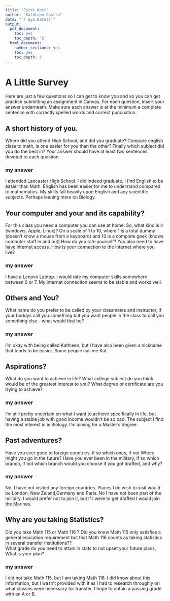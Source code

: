 ```yaml
---
title: "First Knit"
author: "Kathleen Castro"
date: "`r Sys.Date()`"
output:
  pdf_document:
    toc: yes
    toc_depth: '5'
  html_document:
    number_sections: yes
    toc: yes
    toc_depth: 5
---
```


# A Little Survey

Here are just a few questions so I can get to know you and so you can get practice submitting an assignment in Canvas.  For each question, insert your answer underneath. Make sure each answer is at the minimum a complete sentence with correctly spelled words and correct puncuation. 

## A short history of you.  
Where did you attend High School, and did you graduate? Compare english class to math, is one easier for you than the other? Finally which subject did you do the best in? Your answer should have at least two sentences devoted to each question.  
  
### my answer     
I attended Lancaster High School. I did indeed graduate. I find English to be easier than Math. English has been easier for me to understand compared to mathematics. My skills fall heavily upon English and any scientific subjects. Perhaps leaning more on Biology.

     


## Your computer and your and its capability?  
 For this class  you need a computer you can use at home.  So, what kind is it (windows, Apple, Linux)?  On a scale of 1 to 10, where 1 is a total dummy (doesn't know a mouse from a keyboard) and 10 is a complete geek (knows computer stuff in and out) How do you rate yourself?  You also need to have have internet access. How is your connection to the internet where you live?

### my answer   
I have a Lenovo Laptop. I would rate my computer skills somewhere between 6 or 7. My internet connection seems to be stable and works well.

   

## Others and You?   
What name do you prefer to be called by your classmates and instructor, if your buddys call you something but you want people in the class to call you something else - what would that be? 

### my answer     
  
I'm okay with being called Kathleen, but I have also been given a nickname that tends to be easier. Some people call me Kat.




## Aspirations?   
What do you want to achieve in life?  What college subject do you think would be of the greatest interest to you? What degree or certificate are you trying to achieve?

### my answer     
  

I'm still pretty uncertain on what I want to achieve specifically in life, but having a stable job with good income wouldn't be so bad. The subject I find the most interest in is Biology. I'm aiming for a Master's degree. 
   
 




## Past adventures?  
Have you ever gone to foreign countries, if so which ones, if not Where might you go in the future?  Have you ever been in the military, if so which branch, if not which branch would you choose if you got drafted, and why?

### my answer     
  
No, I have not visited any foreign countries. Places I do wish to visit would be London, New Zeland,Germany and Paris. No I have not been part of the military. I would prefer not to join it, but if I were to get drafted I would join the Marines.   
  




## Why are you taking Statistics?  
Did you take Math 115 or Math 116 ?  Did you know Math 115 only satisfies a general education requirement but that Math 116 counts as taking statistics in several transfer institutions??  
What grade do you need to attain in stats to not upset your future plans, What is your plan?  
 

### my answer     
  
I did not take Math 115, but I am taking Math 116. I did know about this information, but I wasn't provided with it as I had to research throughly on what classes were necessary for transfer. I hope to obtain a passing grade with an A or B. 
 






  




